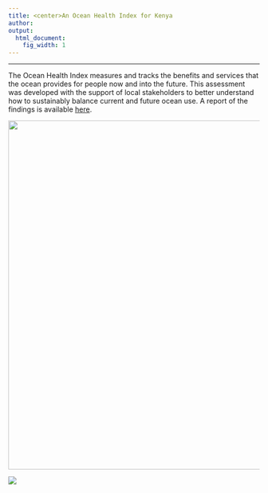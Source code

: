 ```yaml
---
title: <center>An Ocean Health Index for Kenya
author:  
output:
  html_document:
    fig_width: 1
---
```


----

The Ocean Health Index measures and tracks the benefits and services that the ocean provides for people now and into the future. This assessment was developed with the support of local stakeholders to better understand how to sustainably balance current and future ocean use. A report of the findings is available [here](https://github.com/OHI-Science/ken/blob/master/region2017/reports/Preliminary%20Ocean%20Health%20Index%20Kenya%20Assessment_Technical%20Report_2018.pdf).


<center><img src="images/school_fish_NOAA_David Burdick.jpg" width="700px"></center>  

[![](images/ohi-logo.png)](http://ohi-science.org)
